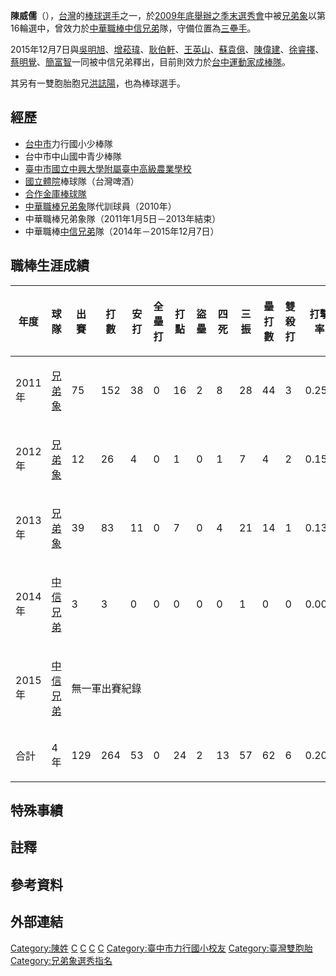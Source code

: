 {{Infobox CPBL player|
bgcolor1=|
bgcolor2=|
textcolor1=|
textcolor2=|
name=陳威儒|
image= |
width= |
position=三壘手|
team=|
number=|
bats=右|
throws=右|
birthdate={{birth_date_and_age|1985|11|7|mf=y}}|
birthplace={{ROC}}[[台灣|台灣]][[台中市|台中市]]|
debutdate=3月19日|
debutyear=2011年|
debutteam=兄弟象隊|
statyear=2015年10月16日|
stat1label=打擊率|
stat1value=0.201|
stat2label=全壘打|
stat2value=0|
stat3label=打點|
stat3value=24|
teams=<nowiki></nowiki>
*[[兄弟象|兄弟象]]/[[中信兄弟|中信兄弟]] (2011年－2015年)
}}
'''陳威儒'''（{{bd|1985年|11月7日|||CatIdx=C陳}}），[[台灣|台灣]]的[[棒球|棒球]][[選手|選手]]之一，於[[中華職棒歷年選秀會#職棒二十一年（2010年）|2009年底舉辦之季末選秀會]]中被[[兄弟象|兄弟象]]以第16輪選中，曾效力於[[中華職棒|中華職棒]][[中信兄弟|中信兄弟]]隊，守備位置為[[三壘手|三壘手]]。

2015年12月7日與[[吳明旭|吳明旭]]、[[增菘瑋|增菘瑋]]、[[耿伯軒|耿伯軒]]、[[王英山|王英山]]、[[蘇袁億|蘇袁億]]、[[陳偉建|陳偉建]]、[[徐睿擇|徐睿擇]]、[[蔡明覺|蔡明覺]]、[[簡富智|簡富智]]一同被中信兄弟釋出，目前則效力於[[台中運動家成棒隊|台中運動家成棒隊]]。

其另有一雙胞胎胞兄[[洪誌陽|洪誌陽]]，也為棒球選手。

==經歷==
*[[台中市|台中市]]力行國小少棒隊 
*台中市中山國中青少棒隊 
*[[臺中市|臺中市]][[國立中興大學附屬臺中高級農業學校|國立中興大學附屬臺中高級農業學校]]
*[[國立體育大學|國立體院]]棒球隊（台灣啤酒） 
*[[合作金庫棒球隊|合作金庫棒球隊]] 
*[[中華職棒|中華職棒]][[兄弟象|兄弟象]]隊代訓球員（2010年） 
*中華職棒兄弟象隊（2011年1月5日－2013年結束）
*中華職棒[[中信兄弟|中信兄弟]]隊（2014年－2015年12月7日）

==職棒生涯成績==
{|Border=1 WIDTH=800PX
|- align=center
!年度!!球隊!!出賽!!打數!!安打!!全壘打!!打點!!盜壘!!四死!!三振!!壘打數!!雙殺打!!打擊率!!上壘率!!長打率!!OPS
|- align=center
|2011年||[[兄弟象|兄弟象]]||75||152||38||0||16||2||8||28||44||3||0.250||0.282||0.289||0.571
|- align=center 
|2012年||[[兄弟象|兄弟象]]||12||26||4||0||1||0||1||7||4||2||0.154||0.185||0.154||0.339
|- align=center 
|2013年||[[兄弟象|兄弟象]]||39||83||11||0||7||0||4||21||14||1||0.133||0.172||0.169||0.341
|- align=center 
|2014年||[[中信兄弟|中信兄弟]]||3||3||0||0||0||0||0||1||0||0||0.000||0.000||0.000||0.000
|- align=center 
|2015年||[[中信兄弟|中信兄弟]]||colspan="14" |無一軍出賽紀錄
|- align=center style="color:black; background-color:yellow"
!合計||4年||129||264||53||0||24||2||13||57||62||6||0.201||0.236||0.235||0.471
|}
==特殊事績==
==註釋==
{{ReflistH}}
{{NoteFoot}}
{{ReflistF}}
==參考資料==
<div style="font-size: 100%">
<references />
</div>
==外部連結==
{{台灣棒球維基館}}
{{中華職棒球員資料|id=R501|name=陳威儒}}
[[Category:陳姓|Category:陳姓]]
[[Category:台灣棒球運動員|C]]
[[Category:兄弟象隊球員|C]]
[[Category:中信兄弟隊球員|C]]
[[Category:國立臺中高級農業職業學校校友|C]]
[[Category:臺中市力行國小校友|Category:臺中市力行國小校友]]
[[Category:臺灣雙胞胎|Category:臺灣雙胞胎]]
[[Category:兄弟象選秀指名|Category:兄弟象選秀指名]]